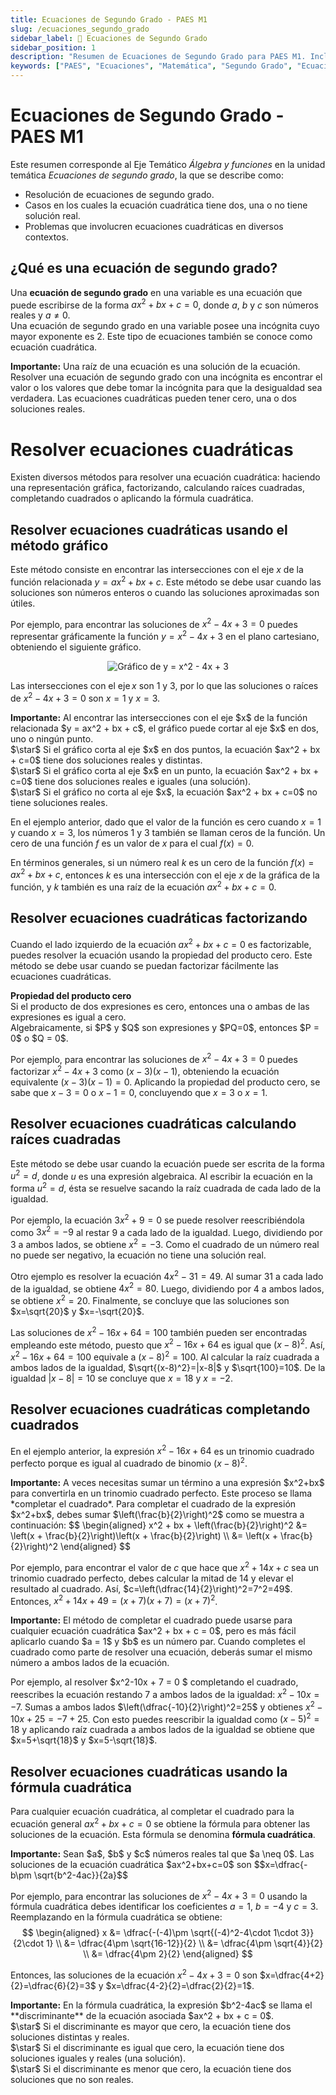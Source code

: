 ```yaml
---
title: Ecuaciones de Segundo Grado - PAES M1
slug: /ecuaciones_segundo_grado
sidebar_label: 📝 Ecuaciones de Segundo Grado
sidebar_position: 1
description: "Resumen de Ecuaciones de Segundo Grado para PAES M1. Incluye definiciones y métodos de resolución."
keywords: ["PAES", "Ecuaciones", "Matemática", "Segundo Grado", "Ecuaciones Cuadráticas"]
---
```


# Ecuaciones de Segundo Grado - PAES M1

Este resumen corresponde al Eje Temático *Álgebra y funciones* en la unidad temática *Ecuaciones de segundo grado*, la que se describe como:

- Resolución de ecuaciones de segundo grado.
- Casos en los cuales la ecuación cuadrática tiene dos, una o no tiene solución real.
- Problemas que involucren ecuaciones cuadráticas en diversos contextos.

## ¿Qué es una ecuación de segundo grado?

Una **ecuación de segundo grado** en una variable es una ecuación que puede escribirse de la forma $ax^2 + bx + c = 0$, donde $a$, $b$ y $c$ son números reales y $a \neq 0$.  
Una ecuación de segundo grado en una variable posee una incógnita cuyo mayor exponente es 2. Este tipo de ecuaciones también se conoce como ecuación cuadrática.

<div className="definition-box">
<strong>Importante:</strong> Una raíz de una ecuación es una solución de la ecuación. Resolver una ecuación de segundo grado con una incógnita es encontrar el valor o los valores que debe tomar la incógnita para que la desigualdad sea verdadera. Las ecuaciones cuadráticas pueden tener cero, una o dos soluciones reales.
</div>

# Resolver ecuaciones cuadráticas

Existen diversos métodos para resolver una ecuación cuadrática: haciendo una representación gráfica, factorizando, calculando raíces cuadradas, completando cuadrados o aplicando la fórmula cuadrática.

## Resolver ecuaciones cuadráticas usando el método gráfico

Este método consiste en encontrar las intersecciones con el eje $x$ de la función relacionada $y = ax^2 + bx + c$. Este método se debe usar cuando las soluciones son números enteros o cuando las soluciones aproximadas son útiles.  

Por ejemplo, para encontrar las soluciones de $x^2-4x+3=0$ puedes representar gráficamente la función $y=x^2-4x+3$ en el plano cartesiano, obteniendo el siguiente gráfico.

<p align="center">
  <img src="https://files.nicomelgarejo.com/09ResumenA.png" alt="Gráfico de y = x^2 - 4x + 3" />
</p>

Las intersecciones con el eje $x$ son 1 y 3, por lo que las soluciones o raíces de $x^2-4x+3=0$ son $x=1$ y $x=3$.

<div className="definition-box">
<strong>Importante:</strong> Al encontrar las intersecciones con el eje $x$ de la función relacionada $y = ax^2 + bx + c$, el gráfico puede cortar al eje $x$ en dos, uno o ningún punto.  <br/>
$\star$ Si el gráfico corta al eje $x$ en dos puntos, la ecuación $ax^2 + bx + c=0$ tiene dos soluciones reales y distintas.  <br/>
$\star$ Si el gráfico corta al eje $x$ en un punto, la ecuación $ax^2 + bx + c=0$ tiene dos soluciones reales e iguales (una solución).  <br/>
$\star$ Si el gráfico no corta al eje $x$, la ecuación $ax^2 + bx + c=0$ no tiene soluciones reales.
</div>

En el ejemplo anterior, dado que el valor de la función es cero cuando $x =1$ y cuando $x = 3$, los números 1 y 3 también se llaman ceros de la función. Un cero de una función $f$ es un valor de $x$ para el cual $f(x) = 0$.  

En términos generales, si un número real $k$ es un cero de la función $f(x)=ax^2 +bx+c$, entonces $k$ es una intersección con el eje $x$ de la gráfica de la función, y $k$ también es una raíz de la ecuación $ax^2 + bx + c = 0$.

## Resolver ecuaciones cuadráticas factorizando

Cuando el lado izquierdo de la ecuación $ax^2 + bx + c = 0$ es factorizable, puedes resolver la ecuación usando la propiedad del producto cero. Este método se debe usar cuando se puedan factorizar fácilmente las ecuaciones cuadráticas.

<div className="definition-box">
<strong>Propiedad del producto cero</strong>  <br/>
Si el producto de dos expresiones es cero, entonces una o ambas de las expresiones es igual a cero.  <br/>
Algebraicamente, si $P$ y $Q$ son expresiones y $PQ=0$, entonces $P = 0$ o $Q = 0$.
</div>

Por ejemplo, para encontrar las soluciones de $x^2-4x+3=0$ puedes factorizar $x^2-4x+3$ como $(x-3)(x-1)$, obteniendo la ecuación equivalente $(x-3)(x-1)=0$. Aplicando la propiedad del producto cero, se sabe que $x-3=0$ o $x-1=0$, concluyendo que $x=3$ o $x=1$.

## Resolver ecuaciones cuadráticas calculando raíces cuadradas

Este método se debe usar cuando la ecuación puede ser escrita de la forma $u^2 = d$, donde $u$ es una expresión algebraica. Al escribir la ecuación en la forma $u^2 = d$, ésta se resuelve sacando la raíz cuadrada de cada lado de la igualdad.  

Por ejemplo, la ecuación $3x^2 +9=0$ se puede resolver reescribiéndola como $3x^2=-9$ al restar 9 a cada lado de la igualdad. Luego, dividiendo por 3 a ambos lados, se obtiene $x^2=-3$. Como el cuadrado de un número real no puede ser negativo, la ecuación no tiene una solución real.  

Otro ejemplo es resolver la ecuación $4x^2-31=49$. Al sumar 31 a cada lado de la igualdad, se obtiene $4x^2=80$. Luego, dividiendo por 4 a ambos lados, se obtiene $x^2=20$. Finalmente, se concluye que las soluciones son $x=\sqrt{20}$ y $x=-\sqrt{20}$.  

Las soluciones de $x^2-16x + 64 = 100$ también pueden ser encontradas empleando este método, puesto que $x^2-16x + 64$ es igual que $(x-8)^2$. Así, $x^2-16x + 64 = 100$ equivale a $(x-8)^2 = 100$. Al calcular la raíz cuadrada a ambos lados de la igualdad, $\sqrt{(x-8)^2}=|x-8|$ y $\sqrt{100}=10$. De la igualdad $|x-8|=10$ se concluye que $x=18$ y $x=-2$.

## Resolver ecuaciones cuadráticas completando cuadrados

En el ejemplo anterior, la expresión $x^2-16x + 64$ es un trinomio cuadrado perfecto porque es igual al cuadrado de binomio $(x-8)^2$.  

<div className="definition-box">
<strong>Importante:</strong> A veces necesitas sumar un término a una expresión $x^2+bx$ para convertirla en un trinomio cuadrado perfecto. Este proceso se llama *completar el cuadrado*.  
Para completar el cuadrado de la expresión $x^2+bx$, debes sumar $\left(\frac{b}{2}\right)^2$ como se muestra a continuación:  
$$
\begin{aligned}
x^2 + bx + \left(\frac{b}{2}\right)^2
&= \left(x + \frac{b}{2}\right)\left(x + \frac{b}{2}\right) \\
&= \left(x + \frac{b}{2}\right)^2
\end{aligned}
$$
</div>

Por ejemplo, para encontrar el valor de $c$ que hace que $x^2 + 14x + c$ sea un trinomio cuadrado perfecto, debes calcular la mitad de 14 y elevar el resultado al cuadrado. Así, $c=\left(\dfrac{14}{2}\right)^2=7^2=49$. Entonces, $x^2 + 14x + 49 = (x + 7)(x + 7) = (x + 7)^2$.  

<div className="definition-box">
<strong>Importante:</strong> El método de completar el cuadrado puede usarse para cualquier ecuación cuadrática $ax^2 + bx + c = 0$, pero es más fácil aplicarlo cuando $a = 1$ y $b$ es un número par. Cuando completes el cuadrado como parte de resolver una ecuación, deberás sumar el mismo número a ambos lados de la ecuación.  
</div>

Por ejemplo, al resolver $x^2-10x + 7 = 0 $ completando el cuadrado, reescribes la ecuación restando 7 a ambos lados de la igualdad: $x^2-10x=-7$. Sumas a ambos lados $\left(\dfrac{-10}{2}\right)^2=25$ y obtienes $x^2-10x+25=-7+25$. Con esto puedes reescribir la igualdad como $(x-5)^2=18$ y aplicando raíz cuadrada a ambos lados de la igualdad se obtiene que $x=5+\sqrt{18}$ y $x=5-\sqrt{18}$.  

## Resolver ecuaciones cuadráticas usando la fórmula cuadrática

Para cualquier ecuación cuadrática, al completar el cuadrado para la ecuación general $ax^2 + bx + c = 0$ se obtiene la fórmula para obtener las soluciones de la ecuación. Esta fórmula se denomina **fórmula cuadrática**.

<div className="definition-box">
<strong>Importante:</strong> Sean $a$, $b$ y $c$ números reales tal que $a \neq 0$. Las soluciones de la ecuación cuadrática $ax^2+bx+c=0$ son $$x=\dfrac{-b\pm \sqrt{b^2-4ac}}{2a}$$
</div>

Por ejemplo, para encontrar las soluciones de $x^2-4x+3=0$ usando la fórmula cuadrática debes identificar los coeficientes $a=1$, $b=-4$ y $c=3$. Reemplazando en la fórmula cuadrática se obtiene:  
$$
\begin{aligned}
x &= \dfrac{-(-4)\pm \sqrt{(-4)^2-4\cdot 1\cdot 3}}{2\cdot 1} \\
    &= \dfrac{4\pm \sqrt{16-12}}{2} \\
    &= \dfrac{4\pm \sqrt{4}}{2} \\
    &= \dfrac{4\pm 2}{2}
\end{aligned}
$$

Entonces, las soluciones de la ecuación $x^2-4x+3=0$ son $x=\dfrac{4+2}{2}=\dfrac{6}{2}=3$ y $x=\dfrac{4-2}{2}=\dfrac{2}{2}=1$.

<div className="definition-box">
<strong>Importante:</strong> En la fórmula cuadrática, la expresión $b^2-4ac$ se llama el **discriminante** de la ecuación asociada $ax^2 + bx + c = 0$.  <br/>
$\star$ Si el discriminante es mayor que cero, la ecuación tiene dos soluciones distintas y reales.  <br/>
$\star$ Si el discriminante es igual que cero, la ecuación tiene dos soluciones iguales y reales (una solución).  <br/>
$\star$ Si el discriminante es menor que cero, la ecuación tiene dos soluciones que no son reales.
</div>